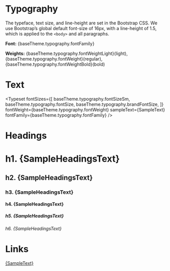
<Meta title="Design Tokens/Typography" />


# Typography

The typeface, text size, and line-height are set in the Bootstrap CSS. We use Bootstrap’s global default font-size of
16px, with a line-height of 1.5, which is applied to the `<body>` and all paragraphs.

**Font:** {baseTheme.typography.fontFamily}

**Weights:** {baseTheme.typography.fontWeightLight}(light), {baseTheme.typography.fontWeight}(regular),
{baseTheme.typography.fontWeightBold}(bold)

# Text

<Typeset
  fontSizes={[
    baseTheme.typography.fontSizeSm,
    baseTheme.typography.fontSize,
    baseTheme.typography.brandFontSize,
  ]}
  fontWeight={baseTheme.typography.fontWeight}
  sampleText={SampleText}
  fontFamily={baseTheme.typography.fontFamily}
/>

# Headings

<Unstyled>

<h1>h1. {SampleHeadingsText}</h1>
<h2>h2. {SampleHeadingsText}</h2>
<h3>h3. {SampleHeadingsText}</h3>
<h4>h4. {SampleHeadingsText}</h4>
<h5>h5. {SampleHeadingsText}</h5>
<h6>h6. {SampleHeadingsText}</h6>

</Unstyled>

# Links

<Unstyled>

  <a href="#">{SampleText}</a>

</Unstyled>

